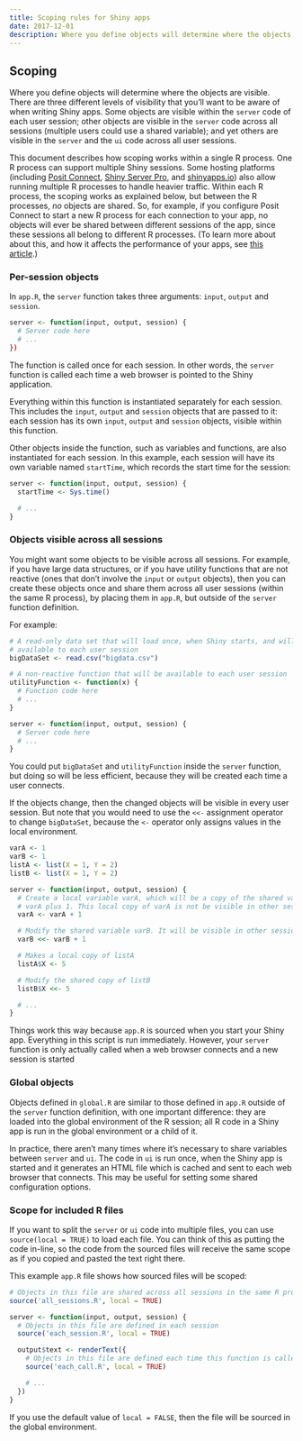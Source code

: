 ```yaml
---
title: Scoping rules for Shiny apps
date: 2017-12-01
description: Where you define objects will determine where the objects are visible. There are three different levels of visibility that you'll want to be aware of when writing Shiny apps.
---
```


## Scoping

Where you define objects will determine where the objects are visible. There are three different levels of visibility that you'll want to be aware of when writing Shiny apps. Some objects are visible within the `server` code of each user session; other objects are visible in the `server` code across all sessions (multiple users could use a shared variable); and yet others are visible in the `server` and the `ui` code across all user sessions.

This document describes how scoping works within a single R process. One R process can support multiple Shiny sessions. Some hosting platforms (including [Posit Connect](https://www.rstudio.com/products/connect/), [Shiny Server Pro](https://www.rstudio.com/products/shiny-server-pro/), and [shinyapps.io](https://www.rstudio.com/products/shinyapps/)) also allow running multiple R processes to handle heavier traffic. Within each R process, the scoping works as explained below, but between the R processes, _no_ objects are shared. So, for example, if you configure Posit Connect to start a new R process for each connection to your app, no objects will ever be shared between different sessions of the app, since these sessions all belong to different R processes. (To learn more about about this, and how it affects the performance of your apps, see [this article](https://support.rstudio.com/hc/en-us/articles/231874748-Scaling-and-Performance-Tuning-in-RStudio-Connect).)

### Per-session objects

In `app.R`, the `server` function takes three arguments: `input`, `output` and `session`.

````r
server <- function(input, output, session) {
  # Server code here
  # ...
})
````

The function is called once for each session. In other words, the `server` function is called each time a web browser is pointed to the Shiny application.

Everything within this function is instantiated separately for each session.
This includes the `input`, `output` and `session` objects that are passed to it: each session has its own `input`, `output` and `session` objects, visible within this function.

Other objects inside the function, such as variables and functions, are also instantiated for each session. In this example, each session will have its own variable named `startTime`, which records the start time for the session:

````r
server <- function(input, output, session) {
  startTime <- Sys.time()

  # ...
}
````


### Objects visible across all sessions

You might want some objects to be visible across all sessions. For example, if you have large data structures, or if you have utility functions that are not reactive (ones that don't involve the `input` or `output` objects), then you can create these objects once and share them across all user sessions (within the same R process), by placing them in `app.R`, but outside of the `server` function definition.

For example:

````r
# A read-only data set that will load once, when Shiny starts, and will be
# available to each user session
bigDataSet <- read.csv("bigdata.csv")

# A non-reactive function that will be available to each user session
utilityFunction <- function(x) {
  # Function code here
  # ...
}

server <- function(input, output, session) {
  # Server code here
  # ...
}
````

You could put `bigDataSet` and `utilityFunction` inside the `server` function, but doing so will be less efficient, because they will be created each time a user connects.

If the objects change, then the changed objects will be visible in every user session. But note that you would need to use the `<<-` assignment operator to change `bigDataSet`, because the `<-` operator only assigns values in the local environment.

````r
varA <- 1
varB <- 1
listA <- list(X = 1, Y = 2)
listB <- list(X = 1, Y = 2)

server <- function(input, output, session) {
  # Create a local variable varA, which will be a copy of the shared variable
  # varA plus 1. This local copy of varA is not be visible in other sessions.
  varA <- varA + 1

  # Modify the shared variable varB. It will be visible in other sessions.
  varB <<- varB + 1

  # Makes a local copy of listA
  listA$X <- 5

  # Modify the shared copy of listB
  listB$X <<- 5

  # ...
}
````

Things work this way because `app.R` is sourced when you start your Shiny app. Everything in this script is run immediately. However, your `server` function is only actually called when a web browser connects and a new session is started


### Global objects

Objects defined in `global.R` are similar to those defined in `app.R` outside of the `server` function definition, with one important difference: they are loaded into the global environment of the R session; all R code in a Shiny app is run in the global environment or a child of it.

In practice, there aren't many times where it's necessary to share variables between `server` and `ui`. The code in `ui` is run once, when the Shiny app is started and it generates an HTML file which is cached and sent to each web browser that connects. This may be useful for setting some shared configuration options.


### Scope for included R files

If you want to split the `server` or `ui` code into multiple files, you can use `source(local = TRUE)` to load each file. You can think of this as putting the code in-line, so the code from the sourced files will receive the same scope as if you copied and pasted the text right there.

This example `app.R` file shows how sourced files will be scoped:

````r
# Objects in this file are shared across all sessions in the same R process
source('all_sessions.R', local = TRUE)

server <- function(input, output, session) {
  # Objects in this file are defined in each session
  source('each_session.R', local = TRUE)

  output$text <- renderText({
    # Objects in this file are defined each time this function is called
    source('each_call.R', local = TRUE)

    # ...
  })
}
````

If you use the default value of `local = FALSE`, then the file will be sourced in the global environment.
